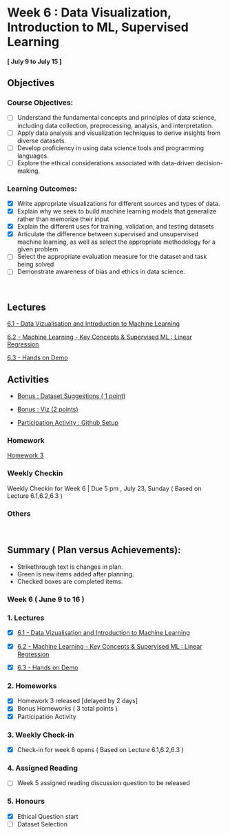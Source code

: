 # Week 6 : Data Visualization, Introduction to ML, Supervised Learning
#### [ July 9 to July 15 ]

## Objectives

### Course Objectives:

- [ ] Understand the fundamental concepts and principles of data science, including data collection, preprocessing, analysis, and interpretation. 
- [ ] Apply data analysis and visualization techniques to derive insights from diverse datasets.
- [ ] Develop proficiency in using data science tools and programming languages.
- [ ] Explore the ethical considerations associated with data-driven decision-making.

### Learning Outcomes:

- [x] Write appropriate visualizations for different sources and types of data.
- [x] Explain why we seek to build machine learning models that generalize rather than memorize their input
- [x] Explain the different uses for training, validation, and testing datasets
- [x] Articulate the difference between supervised and unsupervised machine learning, as well as select the appropriate methodology for a given problem
- [ ] Select the appropriate evaluation measure for the dataset and task being solved
- [ ] Demonstrate awareness of bias and ethics in data science.

<br>

## Lectures

[6.1 - Data Vizualisation and Introduction to Machine Learning](1/home.qmd)

[6.2 - Machine Learning - Key Concepts & Supervised ML : Linear Regression](2/home.qmd)

[6.3 - Hands on Demo](3/home.qmd)

## Activities

- [Bonus : Dataset Suggestions ( 1 point) ](../../Bonus/2.qmd)

- [Bonus : Viz (2 points)](../../Bonus/3.qmd)

- [Participation Activity : Github Setup](../../Participation_Activities/github_setup.qmd)


### Homework

[Homework 3](../../Homework/3/HW.qmd)

### Weekly Checkin 

Weekly Checkin for Week 6 | Due 5 pm , July 23, Sunday ( Based on Lecture 6.1,6.2,6.3 )

### Others


<br>

## Summary ( Plan versus Achievements):

* Strikethrough text is changes in plan.
* Green is new items added after planning.
* Checked boxes are completed items.

### Week 6 ( June 9 to 16 )

### 1. Lectures

- [x] [6.1 - Data Vizualisation and Introduction to Machine Learning](1/home.qmd)

- [x] [6.2 - Machine Learning - Key Concepts & Supervised ML : Linear Regression](2/home.qmd)

- [x] [6.3 - Hands on Demo](3/home.qmd)

### 2. Homeworks

- [x] Homework 3 released [delayed by 2 days]
- [x] Bonus Homeworks ( 3 total points )
- [x] Participation Activity 

### 3. Weekly Check-in

- [x] Check-in for week 6 opens ( Based on Lecture 6.1,6.2,6.3 )

### 4. Assigned Reading

- [ ] Week 5 assigned reading discussion question to be released

### 5. Honours

- [x] Ethical Question start
- [ ] Dataset Selection 



